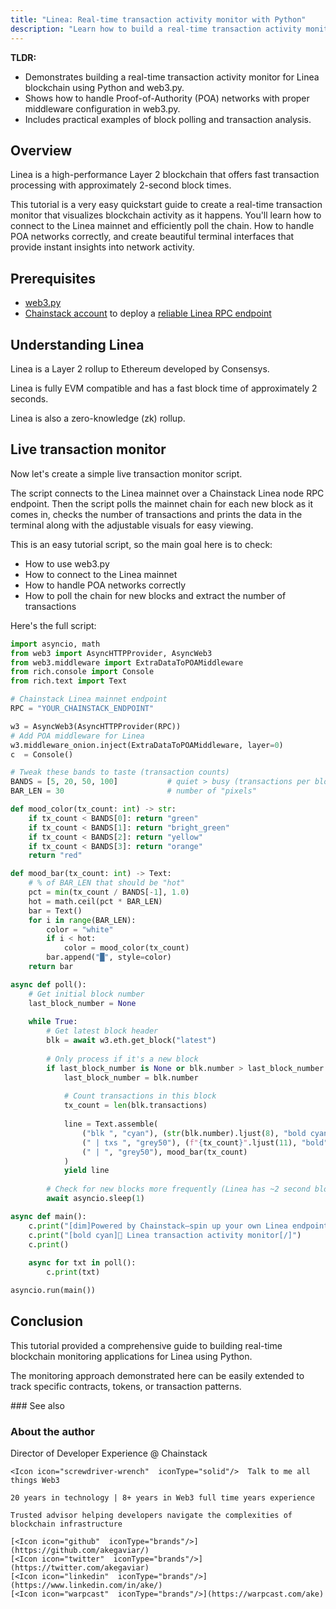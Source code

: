 ```yaml
---
title: "Linea: Real-time transaction activity monitor with Python"
description: "Learn how to build a real-time transaction activity monitor for Linea blockchain using Python and web3.py through Chainstack RPC endpoints."
---
```


**TLDR:**
* Demonstrates building a real-time transaction activity monitor for Linea blockchain using Python and web3.py.
* Shows how to handle Proof-of-Authority (POA) networks with proper middleware configuration in web3.py.
* Includes practical examples of block polling and transaction analysis.

## Overview

Linea is a high-performance Layer 2 blockchain that offers fast transaction processing with approximately 2-second block times.

This tutorial is a very easy quickstart guide to create a real-time transaction monitor that visualizes blockchain activity as it happens. You'll learn how to connect to the Linea mainnet and efficiently poll the chain. How to handle POA networks correctly, and create beautiful terminal interfaces that provide instant insights into network activity.

## Prerequisites

- [web3.py](https://web3py.readthedocs.io/)
- [Chainstack account](https://console.chainstack.com/) to deploy a [reliable Linea RPC endpoint](https://chainstack.com/build-better-with-linea/)

## Understanding Linea

Linea is a Layer 2 rollup to Ethereum developed by Consensys.

Linea is fully EVM compatible and has a fast block time of approximately 2 seconds.

Linea is also a zero-knowledge (zk) rollup.

## Live transaction monitor

Now let's create a simple live transaction monitor script.

The script connects to the Linea mainnet over a Chainstack Linea node RPC endpoint. Then the script polls the mainnet chain for each new block as it comes in, checks the number of transactions and prints the data in the terminal along with the adjustable visuals for easy viewing.

This is an easy tutorial script, so the main goal here is to check:

* How to use web3.py
* How to connect to the Linea mainnet
* How to handle POA networks correctly
* How to poll the chain for new blocks and extract the number of transactions

Here's the full script:

```python
import asyncio, math
from web3 import AsyncHTTPProvider, AsyncWeb3
from web3.middleware import ExtraDataToPOAMiddleware
from rich.console import Console
from rich.text import Text

# Chainstack Linea mainnet endpoint
RPC = "YOUR_CHAINSTACK_ENDPOINT"

w3 = AsyncWeb3(AsyncHTTPProvider(RPC))
# Add POA middleware for Linea
w3.middleware_onion.inject(ExtraDataToPOAMiddleware, layer=0)
c  = Console()

# Tweak these bands to taste (transaction counts)
BANDS = [5, 20, 50, 100]           # quiet > busy (transactions per block)
BAR_LEN = 30                       # number of "pixels"

def mood_color(tx_count: int) -> str:
    if tx_count < BANDS[0]: return "green"
    if tx_count < BANDS[1]: return "bright_green"
    if tx_count < BANDS[2]: return "yellow"
    if tx_count < BANDS[3]: return "orange"
    return "red"

def mood_bar(tx_count: int) -> Text:
    # % of BAR_LEN that should be "hot"
    pct = min(tx_count / BANDS[-1], 1.0)
    hot = math.ceil(pct * BAR_LEN)
    bar = Text()
    for i in range(BAR_LEN):
        color = "white"
        if i < hot:
            color = mood_color(tx_count)
        bar.append("█", style=color)
    return bar

async def poll():
    # Get initial block number
    last_block_number = None
    
    while True:
        # Get latest block header
        blk = await w3.eth.get_block("latest")
        
        # Only process if it's a new block
        if last_block_number is None or blk.number > last_block_number:
            last_block_number = blk.number
            
            # Count transactions in this block
            tx_count = len(blk.transactions)
                
            line = Text.assemble(
                ("blk ", "cyan"), (str(blk.number).ljust(8), "bold cyan"),
                (" | txs ", "grey50"), (f"{tx_count}".ljust(11), "bold"),
                (" | ", "grey50"), mood_bar(tx_count)
            )
            yield line
        
        # Check for new blocks more frequently (Linea has ~2 second block times)
        await asyncio.sleep(1)

async def main():
    c.print("[dim]Powered by Chainstack—spin up your own Linea endpoint in 30s[/]")
    c.print("[bold cyan]🎯 Linea transaction activity monitor[/]")
    c.print()
    
    async for txt in poll():
        c.print(txt)

asyncio.run(main()) 
```

## Conclusion

This tutorial provided a comprehensive guide to building real-time blockchain monitoring applications for Linea using Python.

The monitoring approach demonstrated here can be easily extended to track specific contracts, tokens, or transaction patterns.

<Info>
  ### See also

  <CardGroup>
    <Card title="Linea documentation" href="https://docs.linea.build/" icon="angle-right" horizontal />
    <Card title="web3.py documentation" href="https://web3py.readthedocs.io/" icon="angle-right" horizontal />
  </CardGroup>
</Info>

### About the author

<CardGroup>
  <Card title="Ake" img="/images/docs/profile_images/1719912994363326464/8_Bi4fdM_400x400.jpg">
    <Icon icon="code"  iconType="solid"/>Director of Developer Experience @ Chainstack

    <Icon icon="screwdriver-wrench"  iconType="solid"/>  Talk to me all things Web3

    20 years in technology | 8+ years in Web3 full time years experience

    Trusted advisor helping developers navigate the complexities of blockchain infrastructure

    [<Icon icon="github"  iconType="brands"/>](https://github.com/akegaviar/)
    [<Icon icon="twitter"  iconType="brands"/>](https://twitter.com/akegaviar)
    [<Icon icon="linkedin"  iconType="brands"/>](https://www.linkedin.com/in/ake/)
    [<Icon icon="warpcast"  iconType="brands"/>](https://warpcast.com/ake)
  </Card>
</CardGroup> 